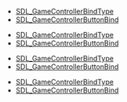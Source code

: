 <!-- DO NOT HAND-EDIT CATEGORY LISTS, THEY ARE AUTOGENERATED AND WILL BE OVERWRITTEN, BASED ON TAGS IN INDIVIDUAL PAGE FOOTERS. EDIT THOSE INSTEAD. -->
<!-- BEGIN CATEGORY LIST -->
* [[SDL_GameControllerBindType]]
* [[SDL_GameControllerButtonBind]]
<!-- END CATEGORY LIST -->
* [[SDL_GameControllerBindType]]
* [[SDL_GameControllerButtonBind]]
<!-- END CATEGORY LIST -->
* [[SDL_GameControllerBindType]]
* [[SDL_GameControllerButtonBind]]
<!-- END CATEGORY LIST -->
* [[SDL_GameControllerBindType]]
* [[SDL_GameControllerButtonBind]]
<!-- END CATEGORY LIST -->
